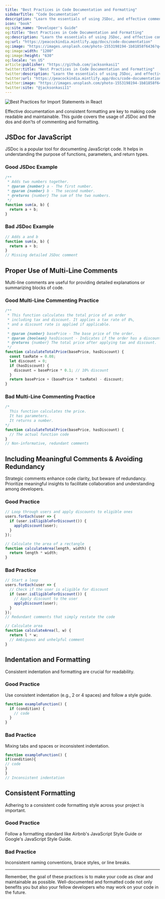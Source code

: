 ```yaml
---
title: "Best Practices in Code Documentation and Formatting"
sidebarTitle: "Code Documentation"
description: "Learn the essentials of using JSDoc, and effective commenting, along with indentation and formatting best practices."
icon: "book"
og:site_name: "Developer's Guide"
og:title: "Best Practices in Code Documentation and Formatting"
og:description: "Learn the essentials of using JSDoc, and effective commenting, along with indentation and formatting best practices."
og:url: "https://peacockindia.mintlify.app/docs/code-documentation"
og:image: "https://images.unsplash.com/photo-1553198194-1b81858f6436?q=80&w=3270&auto=format&fit=crop&ixlib=rb-4.0.3&ixid=M3wxMjA3fDB8MHxwaG90by1wYWdlfHx8fGVufDB8fHx8fA%3D%3D"
og:image:width: "1200"
og:image:height: "630"
og:locale: "en_US"
article:publisher: "https://github.com/jacksonkasi1"
twitter:title: "Best Practices in Code Documentation and Formatting"
twitter:description: "Learn the essentials of using JSDoc, and effective commenting, along with indentation and formatting best practices."
twitter:url: "https://peacockindia.mintlify.app/docs/code-documentation"
twitter:image: "https://images.unsplash.com/photo-1553198194-1b81858f6436?q=80&w=3270&auto=format&fit=crop&ixlib=rb-4.0.3&ixid=M3wxMjA3fDB8MHxwaG90by1wYWdlfHx8fGVufDB8fHx8fA%3D%3D"
twitter:site: "@jacksonkasi11"
---
```


<Frame>
  <img
    style={{ borderRadius: "0.5rem" }}
    alt="Best Practices for Import Statements in React"
    src="https://images.unsplash.com/photo-1553198194-1b81858f6436?q=80&w=3270&auto=format&fit=crop&ixlib=rb-4.0.3&ixid=M3wxMjA3fDB8MHxwaG90by1wYWdlfHx8fGVufDB8fHx8fA%3D%3D"
  />
</Frame>

Effective documentation and consistent formatting are key to making code readable and maintainable. This guide covers the usage of JSDoc and the dos and don'ts of commenting and formatting.

## JSDoc for JavaScript

JSDoc is a popular tool for documenting JavaScript code. It helps in understanding the purpose of functions, parameters, and return types.

### Good JSDoc Example

```js
/**
 * Adds two numbers together.
 * @param {number} a - The first number.
 * @param {number} b - The second number.
 * @returns {number} The sum of the two numbers.
 */
function sum(a, b) {
  return a + b;
}
```

### Bad JSDoc Example

```js
// Adds a and b
function sum(a, b) {
  return a + b;
}
// Missing detailed JSDoc comment
```

## Proper Use of Multi-Line Comments

Multi-line comments are useful for providing detailed explanations or summarizing blocks of code.

### Good Multi-Line Commenting Practice

```js
/**
 * This function calculates the total price of an order
 * including tax and discount. It applies a tax rate of 8%,
 * and a discount rate is applied if applicable.
 *
 * @param {number} basePrice - The base price of the order.
 * @param {boolean} hasDiscount - Indicates if the order has a discount.
 * @returns {number} The total price after applying tax and discount.
 */
function calculateTotalPrice(basePrice, hasDiscount) {
  const taxRate = 0.08;
  let discount = 0;
  if (hasDiscount) {
    discount = basePrice * 0.1; // 10% discount
  }
  return basePrice + (basePrice * taxRate) - discount;
}
```

### Bad Multi-Line Commenting Practice

```js
/*
  This function calculates the price.
  It has parameters.
  It returns a number.
*/
function calculateTotalPrice(basePrice, hasDiscount) {
  // The actual function code
}
// Non-informative, redundant comments
```

## Including Meaningful Comments & Avoiding Redundancy

Strategic comments enhance code clarity, but beware of redundancy. Prioritize meaningful insights to facilitate collaboration and understanding among developers.

### Good Practice

```js
// Loop through users and apply discounts to eligible ones
users.forEach(user => {
  if (user.isEligibleForDiscount()) {
    applyDiscount(user);
  }
});
```


```js
// Calculate the area of a rectangle
function calculateArea(length, width) {
  return length * width;
}
```

### Bad Practice

```js
// Start a loop
users.forEach(user => {
  // Check if the user is eligible for discount
  if (user.isEligibleForDiscount()) {
    // Apply discount to the user
    applyDiscount(user);
  }
});
// Redundant comments that simply restate the code
```

```js
// Calculate area
function calculateArea(l, w) {
  return l * w;
  // Ambiguous and unhelpful comment
}
```

## Indentation and Formatting

Consistent indentation and formatting are crucial for readability.

### Good Practice

Use consistent indentation (e.g., 2 or 4 spaces) and follow a style guide.

```js
function exampleFunction() {
  if (condition) {
    // code
  }
}
```

### Bad Practice

Mixing tabs and spaces or inconsistent indentation.

```js
function exampleFunction() {
if(condition){
// code
}
}
// Inconsistent indentation
```

## Consistent Formatting

Adhering to a consistent code formatting style across your project is important.

### Good Practice

Follow a formatting standard like Airbnb's JavaScript Style Guide or Google's JavaScript Style Guide.

### Bad Practice

Inconsistent naming conventions, brace styles, or line breaks.

---

Remember, the goal of these practices is to make your code as clear and maintainable as possible. Well-documented and formatted code not only benefits you but also your fellow developers who may work on your code in the future.
